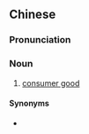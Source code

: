 {{also|消费品}}
==Chinese==
{{zh-forms|s=消费品|type=21}}

===Pronunciation===
{{zh-pron
|m=xiāofèipǐn
|mn=siau-hùi-phín
|cat=n
}}

===Noun===
{{zh-noun}}

# {{lb|zh|business|marketing}} [[consumer good]]

====Synonyms====
* {{zh-l|消費財}}